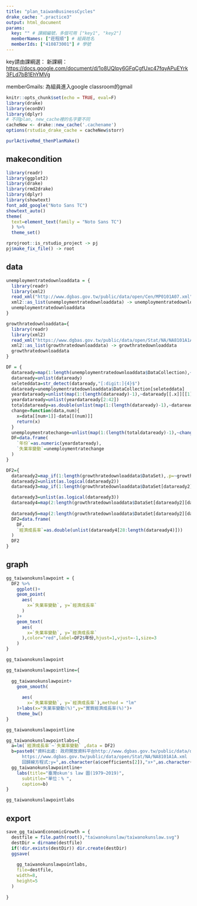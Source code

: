 ```yaml
---
title: "plan_taiwanBusinessCycles"
drake_cache: ".practice3"
output: html_document
params:
  key: "" # 課綱編號，多個可用 ["key1", "key2"]
  memberNames: ["莊程順"] # 組員姓名
  memberIds: ["410873001"] # 學號
---
```


key請由課綱選：
新課綱：<https://docs.google.com/document/d/1o8UQIpy6GFqCgfUxc47fqyAPuEYrk3FLd7bB1EhYMVg>

memberGmails: 為組員進入google classroom的gmail

```r
knitr::opts_chunk$set(echo = TRUE, eval=F)
library(drake)
library(econDV)
library(dplyr)
# 不同plan, new_cache裡的名字要不同
cacheNew <- drake::new_cache('.cachename')
options(rstudio_drake_cache = cacheNew$storr)

purlActiveRmd_thenPlanMake()

```

## makecondition

```r
library(readr)
library(ggplot2)
library(drake)
library(rmd2drake)
library(dplyr)
library(showtext)
font_add_google("Noto Sans TC")
showtext_auto()
theme(
  text=element_text(family = "Noto Sans TC")
  ) %>%
  theme_set()

rprojroot::is_rstudio_project -> pj
pj$make_fix_file() -> root
```

## data

```r
unemploymentratedownloaddata = {
  library(readr)
  library(xml2)
  read_xml("http://www.dgbas.gov.tw/public/data/open/Cen/MP0101A07.xml") -> unemploymentratedownloaddata
  xml2::as_list(unemploymentratedownloaddata) -> unemploymentratedownloaddata
  unemploymentratedownloaddata
}
```
```r
growthratedownloaddata={
  library(readr)
  library(xml2)
  read_xml("https://www.dgbas.gov.tw/public/data/open/Stat/NA/NA8101A1A.xml") -> growthratedownloaddata
  xml2::as_list(growthratedownloaddata) -> growthratedownloaddata
  growthratedownloaddata
}

```

```r
DF = {
  dataready=map(1:length(unemploymentratedownloaddata$DataCollection),~unemploymentratedownloaddata$DataCollection[[.x]][[1]][[1]])
  dataready=unlist(dataready)
  seleteddata=str_detect(dataready,"[:digit:]{4}$")
  dataready=unemploymentratedownloaddata$DataCollection[seleteddata]
  yeardataready=unlist(map(1:(length(dataready)-1),~dataready[[.x]][[1]][[1]]))
  yeardataready=unlist(yeardataready[2:42])
  totaldataready=as.double(unlist(map(1:(length(dataready)-1),~dataready[[.x]][[2]][[1]])))
  change=function(data,num){
    x=data[[num+1]]-data[[(num)]]
    return(x)
  }
  unemploymentratechange=unlist(map(1:(length(totaldataready)-1),~change(totaldataready,.x)))
  DF=data.frame(
    `年份`=as.numeric(yeardataready),
    `失業率變動`=unemploymentratechange
  )
}
```
```r
DF2={
  dataready2=map_if(1:length(growthratedownloaddata$DataSet),.p=~growthratedownloaddata$DataSet[[.x]][[1]][[1]]=="經濟成長(%)",.f=~"T",.else=~"F")
  dataready2=unlist(as.logical(dataready2))
  dataready3=map_if(1:length(growthratedownloaddata$DataSet[dataready2]),.p=~growthratedownloaddata$DataSet[dataready2][[.x]][[4]][[1]]=="年增率(%)",.f=~"F",.else=~"T")

  dataready3=unlist(as.logical(dataready3))
  dataready4=map(2:length(growthratedownloaddata$DataSet[dataready2][dataready3]),~growthratedownloaddata$DataSet[dataready2][dataready3][[.x]]$Item_VALUE[[1]])
 
  dataready5=map(2:length(growthratedownloaddata$DataSet[dataready2][dataready3]),~growthratedownloaddata$DataSet[dataready2][dataready3][[.x]]$TIME_PERIOD[[1]])
  DF2=data.frame(
    DF,
    `經濟成長率`=as.double(unlist(dataready4[28:length(dataready4)]))
  )
  DF2
}

```


## graph

```r
gg_taiwanokunslawpoint = {
  DF2 %>%
    ggplot()+
    geom_point(
      aes(
        x=`失業率變動`, y=`經濟成長率`
      )
    )+
    geom_text(
      aes(
        x=`失業率變動`, y=`經濟成長率`
      ),color="red",label=DF2$年份,hjust=1,vjust=-1,size=3
    )
}
```

```r
gg_taiwanokunslawpoint
```
```r
gg_taiwanokunslawpointline={
  
  gg_taiwanokunslawpoint+
    geom_smooth(
      
      aes(
        x=`失業率變動`, y=`經濟成長率`),method = "lm"
    )+labs(x="失業率變動(%)",y="實質經濟成長率(%)")+
    theme_bw()
}

```

```r
gg_taiwanokunslawpointline
```
```r
gg_taiwanokunslawpointlabs={
  a=lm(`經濟成長率`~`失業率變動` ,data = DF2)
  b=paste0("資料出處: 政府開放資料平台http://www.dgbas.gov.tw/public/data/open/Cen/MP0101A07.xml 
      https://www.dgbas.gov.tw/public/data/open/Stat/NA/NA8101A1A.xml
      回歸線方程式:y=",as.character(a$coefficients[2]),"x+",as.character(a$coefficients[1]))
  gg_taiwanokunslawpointline+
    labs(title="臺灣okun's law 圖(1979~2019)",
      subtitle="單位：% ",
      caption=b)
}
```
```r
gg_taiwanokunslawpointlabs
```


## export

```r
save_gg_taiwanEconomicGrowth = {
  destfile = file.path(root(),"taiwanokunslaw/taiwanokunslaw.svg")
  destDir = dirname(destfile)
  if(!dir.exists(destDir)) dir.create(destDir)
  ggsave(
    
    gg_taiwanokunslawpointlabs,
    file=destfile,
    width=8,
    height=5
  )
  
}
```

